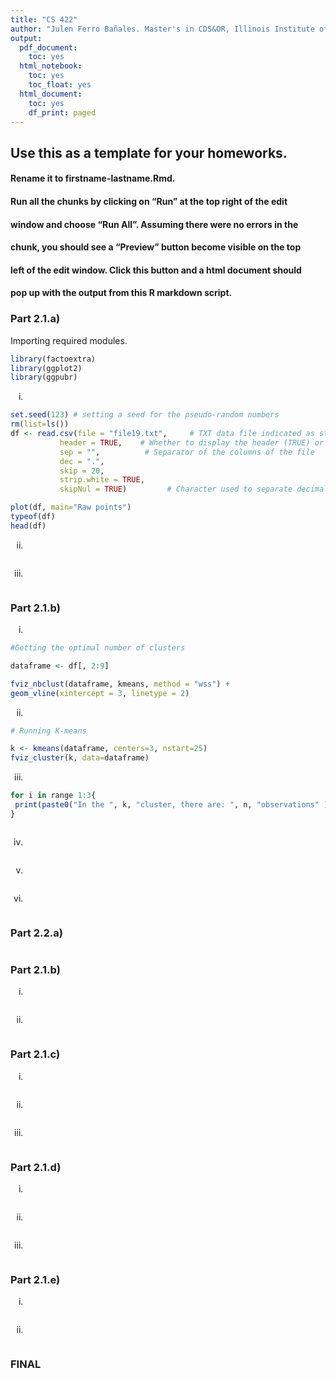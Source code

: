 ---
title: "CS 422"
author: "Julen Ferro Bañales. Master's in CDS&OR, Illinois Institute of Technology"
output:
  pdf_document:
    toc: yes
  html_notebook:
    toc: yes
    toc_float: yes
  html_document:
    toc: yes
    df_print: paged
---

<!-- More information in R Markdown can be found at:
1. https://www.ssc.wisc.edu/sscc/pubs/RFR/RFR_RMarkdown.html  This is 
   the place to start since it is a short tutorial.
2. https://rmarkdown.rstudio.com/index.html This contains a longer 
   tutorial.  Take a look at the cheatsheet in 
   https://rmarkdown.rstudio.com/lesson-15.html, it is a concise 
   reference of R Markdown on two pages.
<-->

## Use this as a template for your homeworks.
#### Rename it to firstname-lastname.Rmd.
#### Run all the chunks by clicking on "Run" at the top right of the edit 
#### window and choose "Run All".  Assuming there were no errors in the
#### chunk, you should see a "Preview" button become visible on the top
#### left of the edit window.  Click this button and a html document should
#### pop up with the output from this R markdown script.

### Part 2.1.a)

Importing required modules.

```{r}

library(factoextra)
library(ggplot2)
library(ggpubr)


```

i) 

```{r}

set.seed(123) # setting a seed for the pseudo-random numbers
rm(list=ls())
df <- read.csv(file = "file19.txt",     # TXT data file indicated as string or full path to the file
           header = TRUE,    # Whether to display the header (TRUE) or not (FALSE)
           sep = "",          # Separator of the columns of the file
           dec = ".", 
           skip = 20, 
           strip.white = TRUE,
           skipNul = TRUE)         # Character used to separate decimals of the numbers in the file

plot(df, main="Raw points")
typeof(df)
head(df)


```

ii) 

```{r}



```

iii) 

```{r}



```


### Part 2.1.b)

i) 

```{r}
#Getting the optimal number of clusters

dataframe <- df[, 2:9]

fviz_nbclust(dataframe, kmeans, method = "wss") +
geom_vline(xintercept = 3, linetype = 2)


```

ii) 

```{r}

# Running K-means

k <- kmeans(dataframe, centers=3, nstart=25)
fviz_cluster(k, data=dataframe)


```

iii) 

```{r}

for i in range 1:3{
 print(paste0("In the ", k, "cluster, there are: ", n, "observations" ))
}



```

iv) 

```{r}



```

v) 

```{r}



```

vi) 

```{r}



```


### Part 2.2.a)


```{r}



```

### Part 2.1.b)

i) 

```{r}



```

ii) 

```{r}



```

### Part 2.1.c)

i) 

```{r}



```

ii) 

```{r}



```

iii) 

```{r}



```

### Part 2.1.d)

i) 

```{r}



```

ii) 

```{r}



```

iii) 

```{r}



```

### Part 2.1.e)

i) 

```{r}



```

ii) 

```{r}



```

### FINAL